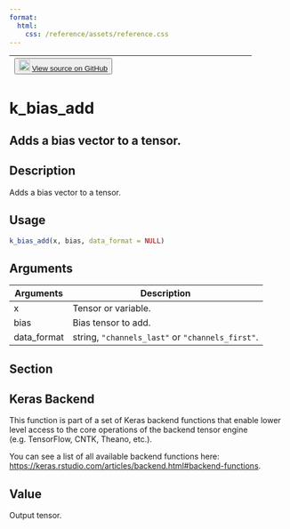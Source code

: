 ```yaml
---
format:
  html:
    css: /reference/assets/reference.css
---
```


| <button class="button"> ![](/reference/assets/GitHub-Mark-32px.png){width="20"} [View source on GitHub](https://github.com/rstudio/keras//blob/main/R/backend.R#L288) </button> |
|:------------------------------:|:--------------------------------------:|

# k_bias_add

## Adds a bias vector to a tensor.

## Description
Adds a bias vector to a tensor. 


## Usage
```r
k_bias_add(x, bias, data_format = NULL) 
```

## Arguments
|Arguments|Description|
|---|---|
| x | Tensor or variable. |
| bias | Bias tensor to add. |
| data_format | string, `"channels_last"` or `"channels_first"`. |


## Section

## Keras Backend

This function is part of a set of Keras backend functions that enable lower level access to the core operations of the backend tensor engine (e.g. TensorFlow, CNTK, Theano, etc.). 

You can see a list of all available backend functions here: [https://keras.rstudio.com/articles/backend.html#backend-functions](https://keras.rstudio.com/articles/backend.html#backend-functions). 

## Value
Output tensor. 




